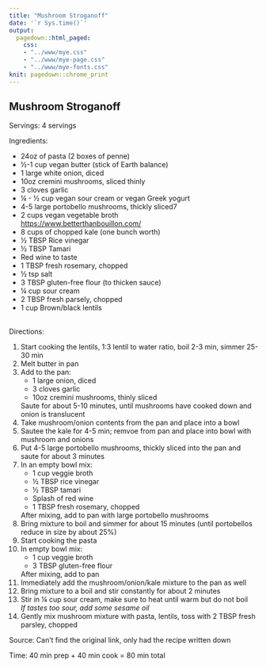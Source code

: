 ```yaml
---
title: "Mushroom Stroganoff"
date: '`r Sys.time()`'
output: 
  pagedown::html_paged:
    css: 
    - "../www/mye.css"
    - "../www/mye-page.css"
    - "../www/mye-fonts.css"
knit: pagedown::chrome_print
---
```


## Mushroom Stroganoff

<span class="mh">Servings:</span> 4 servings
<br>

<span class="mh">Ingredients:</span>  
<div class="my2cols">
<ul>
  <li>24oz of pasta (2 boxes of penne)</li>
  <li>&frac12;-1 cup vegan butter (stick of Earth balance)</li>
  <li>1 large white onion, diced</li>
  <li>10oz cremini mushrooms, sliced thinly</li>
  <li>3 cloves garlic</li>
  <li>&frac14; - &frac12; cup vegan sour cream or vegan Greek yogurt</li>
  <li>4-5 large portobello mushrooms, thickly sliced7
  <li>2 cups vegan vegetable broth<br><https://www.betterthanbouillon.com/></li>
  <li>8 cups of chopped kale (one bunch worth)</li> 
  <li>&frac12; TBSP Rice vinegar</li>
  <li>&frac12; TBSP Tamari </li>
  <li>Red wine to taste</li>
  <li>1 TBSP fresh rosemary, chopped</li>
  <li>&frac12; tsp salt</li>
  <li>3 TBSP gluten-free flour (to thicken sauce)</li>
  <li>&frac14; cup sour cream</li> 
  <li>2 TBSP fresh parsely, chopped</li>
  <li>1 cup Brown/black lentils</li>
</ul>
</div>
<br>
<span class="mh">Directions:</span> 
<div class="my2cols">
<ol>
  <li>Start cooking the lentils, 1:3 lentil to water ratio, boil 2-3 min, simmer 25-30 min</li>
  <li>Melt butter in pan</li>
  <li>Add to the pan:
    <ul>
      <li>1 large onion, diced</li>
      <li>3 cloves garlic</li>
      <li>10oz cremini mushrooms, thinly sliced</li>
    </ul>Saute for about 5-10 minutes, until mushrooms have cooked down and onion is translucent
  </li>
  <li>Take mushroom/onion contents from the pan and place into a bowl</li>
  <li> Sautee the kale for 4-5 min; remvoe from pan and place into bowl with mushroom and onions</li> 
  <li>Put 4-5 large portobello mushrooms, thickly sliced into the pan and saute for about 3 minutes</li>
  <li>In an empty bowl mix:
    <ul>
      <li>1 cup veggie broth</li>
      <li>&frac12; TBSP rice vinegar</li>
      <li>&frac12; TBSP tamari</li>
      <li>Splash of red wine</li>
      <li>1 TBSP fresh rosemary, chopped</li>
    </ul>After mixing, add to pan with large portobello mushrooms
  </li>
  <li>Bring mixture to boil and simmer for about 15 minutes (until portobellos reduce in size by about 25%)</li>
  <li>Start cooking the pasta</li> 
  <li>In empty bowl mix:
    <ul>
      <li>1 cup veggie broth</li>
      <li>3 TBSP gluten-free flour</li>
    </ul>After mixing, add to pan
  </li>
  <li>Immediately add the mushroom/onion/kale mixture to the pan as well</li>
  <li>Bring mixture to a boil and stir constantly for about 2 minutes</li>
  <li>Stir in &frac14; cup sour cream, make sure to heat until warm but do not boil<br>
  <i>If tastes too sour, add some sesame oil</i></li>
  <li>Gently mix mushroom mixture with pasta, lentils, toss with 2 TBSP fresh parsley, chopped</li>
</ol>
</div>


<span class="mh">Source:</span> Can't find the original link, only had the recipe written down  

<span class="mh">Time:</span> 40 min prep + 40 min cook = 80 min total 
